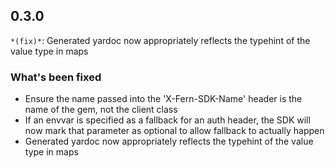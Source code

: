 ## 0.3.0
`*(fix)*`: Generated yardoc now appropriately reflects the typehint of the value type in maps

### What's been fixed
- Ensure the name passed into the 'X-Fern-SDK-Name' header is the name of the gem, not the client class
- If an envvar is specified as a fallback for an auth header, the SDK will now mark that parameter as optional to allow fallback to actually happen
- Generated yardoc now appropriately reflects the typehint of the value type in maps

